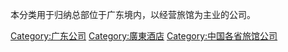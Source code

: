 本分类用于归纳总部位于广东境内，以经营旅馆为主业的公司。

[[Category:广东公司|Category:广东公司]]
[[Category:廣東酒店|Category:廣東酒店]]
[[Category:中国各省旅馆公司|Category:中国各省旅馆公司]]